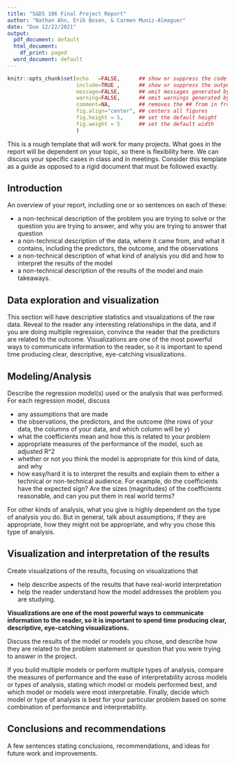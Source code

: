 ```yaml
---
title: "S&DS 106 Final Project Report"
author: "Nathan Ahn, Erik Bosen, & Carmen Muniz-Almaguer"
date: "Due 12/22/2021"
output:
  pdf_document: default
  html_document:
    df_print: paged
  word_document: default
---
```


```r
knitr::opts_chunk$set(echo   =FALSE,      ## show or suppress the code
                      include=TRUE ,      ## show or suppress the output
                      message=FALSE,      ## omit messages generated by code
                      warning=FALSE,      ## omit warnings generated by code
                      comment=NA,         ## removes the ## from in front of outputs
                      fig.align="center", ## centers all figures
                      fig.height = 5,     ## set the default height
                      fig.weight = 5      ## set the default width
                      )
```

This is a rough template that will work for many projects. What goes in the report will be  dependent on your topic, so there is flexibility here. We can discuss your specific cases in class and in meetings. Consider this template as a guide as opposed to a rigid document that must be followed exactly. 

## Introduction 
An overview of your report, including one or so sentences on each of these:

- a non-technical description of the problem you are trying to solve or the question you are trying to answer, and why you are trying to answer that question 
- a non-technical description of the data, where it came from, and what it contains, including the predictors, the outcome, and the observations 
- a non-technical description of what kind of analysis you did and how to interpret the results of the model
- a non-technical description of the results of the model and main takeaways.

## Data exploration and visualization 
This section will have descriptive statistics and visualizations of the raw data.  Reveal to the reader any interesting relationships in the data, and if you are doing multiple regression, convince the reader that the predictors are related to the outcome. Visualizations are one of the most powerful ways to communicate information to the reader, so it is important to spend time producing clear, descriptive, eye-catching visualizations.

## Modeling/Analysis
Describe the regression model(s) used or the analysis that was performed. For each regression model, discuss 

- any assumptions that are made
- the observations, the predictors, and the outcome (the rows of your data, the columns of your data, and which column will be $y$)
- what the coefficients mean and how this is related to your problem 
- appropriate measures of the performance of the model, such as adjusted R^2
- whether or not you think the model is appropriate for this kind of data, and why
- how easy/hard it is to interpret the results and explain them to either a technical or non-technical audience. For example, do the coefficients have the expected sign? Are the sizes (magnitudes) of the coefficients reasonable, and can you put them in real world terms?

For other kinds of analysis, what you give is highly dependent on the type of analysis you do. But in general, talk about assumptions, if they are appropriate, how they might not be appropriate, and why you chose this type of analysis. 

## Visualization and interpretation of the results
Create visualizations of the results, focusing on visualizations that 

- help describe aspects of the results that have real-world interpretation 
- help the reader understand how the model addresses the problem you are studying. 

**Visualizations are one of the most powerful ways to communicate information to the reader, so it is important to spend time producing clear, descriptive, eye-catching visualizations.**

Discuss the results of the model or models you chose, and describe how they are related to the problem statement or question that you were trying to answer in the project.  

If you build multiple models or perform multiple types of analysis, compare the measures of performance and the ease of interpretability across models or types of analysis, stating which model or models performed best, and which model or models were most interpretable.  Finally, decide which model or type of analysis is best for your particular problem based on some combination of performance and interpretability.

## Conclusions and recommendations
A few sentences stating conclusions, recommendations, and ideas for future work and improvements.


